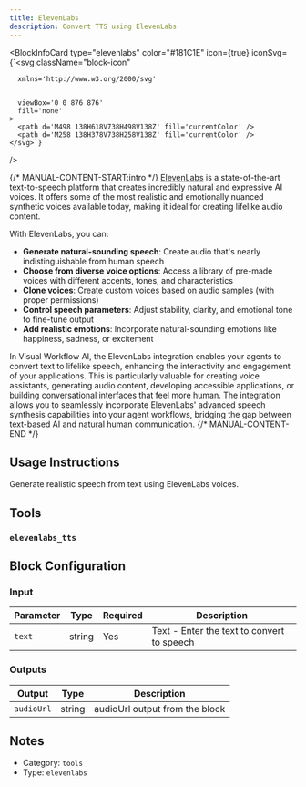 ```yaml
---
title: ElevenLabs
description: Convert TTS using ElevenLabs
---
```



<BlockInfoCard 
  type="elevenlabs"
  color="#181C1E"
  icon={true}
  iconSvg={`<svg className="block-icon"
      
      xmlns='http://www.w3.org/2000/svg'
      
      
      viewBox='0 0 876 876'
      fill='none'
    >
      <path d='M498 138H618V738H498V138Z' fill='currentColor' />
      <path d='M258 138H378V738H258V138Z' fill='currentColor' />
    </svg>`}
/>

{/* MANUAL-CONTENT-START:intro */}
[ElevenLabs](https://elevenlabs.io/) is a state-of-the-art text-to-speech platform that creates incredibly natural and expressive AI voices. It offers some of the most realistic and emotionally nuanced synthetic voices available today, making it ideal for creating lifelike audio content.

With ElevenLabs, you can:

- **Generate natural-sounding speech**: Create audio that's nearly indistinguishable from human speech
- **Choose from diverse voice options**: Access a library of pre-made voices with different accents, tones, and characteristics
- **Clone voices**: Create custom voices based on audio samples (with proper permissions)
- **Control speech parameters**: Adjust stability, clarity, and emotional tone to fine-tune output
- **Add realistic emotions**: Incorporate natural-sounding emotions like happiness, sadness, or excitement

In Visual Workflow AI, the ElevenLabs integration enables your agents to convert text to lifelike speech, enhancing the interactivity and engagement of your applications. This is particularly valuable for creating voice assistants, generating audio content, developing accessible applications, or building conversational interfaces that feel more human. The integration allows you to seamlessly incorporate ElevenLabs' advanced speech synthesis capabilities into your agent workflows, bridging the gap between text-based AI and natural human communication.
{/* MANUAL-CONTENT-END */}


## Usage Instructions

Generate realistic speech from text using ElevenLabs voices.



## Tools

### `elevenlabs_tts`




## Block Configuration

### Input

| Parameter | Type | Required | Description | 
| --------- | ---- | -------- | ----------- | 
| `text` | string | Yes | Text - Enter the text to convert to speech |



### Outputs

| Output | Type | Description |
| ------ | ---- | ----------- |
| `audioUrl` | string | audioUrl output from the block |


## Notes

- Category: `tools`
- Type: `elevenlabs`
